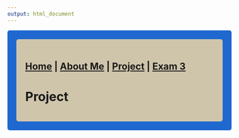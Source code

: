 ---
output: html_document
---


<style type="text/css">
.main-container {
  max-width: 1800px;
  margin-left: auto;
  margin-right: auto;
}
</style>

<style>
div.gray { background-color:#1f68cf; border-radius: 5px; padding: 20px;}
</style>
<div class = "gray">


<style>
div.blue { background-color:#cfc5ab; border-radius: 5px; padding: 20px;}
</style>
<div class = "blue">

## [Home](http://falconer94.github.io/) | [About Me](http://falconer94.github.io/About_Me/) | [Project](https://falconer94.github.io/Project) | [Exam 3](https://falconer94.github.io/Exam_3)


# Project


